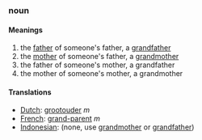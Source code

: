 ===noun===
====Meanings====
#the [[father]] of someone's father, a [[grandfather]]
#the [[mother]] of someone's father, a [[grandmother]]
#the father of someone's mother, a grandfather
#the mother of someone's mother, a grandmother
====Translations====
*[[Dutch]]: [[grootouder]] ''m''
*[[French]]: [[grand-parent]] ''m''
*[[Indonesian]]: (none, use [[grandmother]] or [[grandfather]])